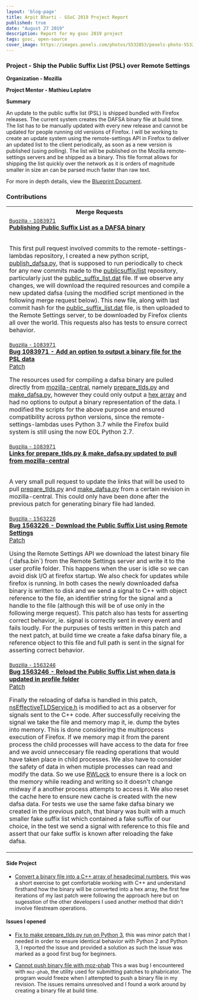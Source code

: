 ```yaml
---
layout: 'blog-page'
title: Arpit Bharti - GSoC 2019 Project Report
published: true
date: "August 27 2019"
description: Report for my gsoc 2019 project
tags: gsoc, open-source
cover_image: https://images.pexels.com/photos/5532853/pexels-photo-5532853.jpeg
---
```


### Project - Ship the Public Suffix List (PSL) over Remote Settings

**Organization - Mozilla**

**Project Mentor - Mathieu Leplatre**

**Summary**

An update to the public suffix list (PSL) is shipped bundled with Firefox releases. The current system creates the DAFSA binary file at build time. The list has to be manually updated with every new release and cannot be updated for people running old versions of Firefox. I will be working to create an update system using the remote-settings API in Firefox to deliver an updated list to the client periodically, as soon as a new version is published (using polling). The list will be published on the Mozilla remote-settings servers and be shipped as a binary. This file format allows for shipping the list quickly over the network as it is orders of magnitude smaller in size an can be parsed much faster than raw text.

For more in depth details, view the <a href="https://docs.google.com/document/d/1kxlAhu87MQtATxYfBdfRO-WjMHVNo1jA9Gr5mdVBnN8/edit?usp=sharing">Blueprint Document</a>.

### Contributions

<table>
  <th>Merge Requests</th>
  <tr>
    <td>
      <small><a href="https://bugzilla.mozilla.org/show_bug.cgi?id=1083971">Bugzilla - 1083971</a></small>
      <br/>
      <b>
        <a href="https://github.com/mozilla-services/remote-settings-lambdas/pull/373">Publishing Public Suffix
          List as a DAFSA binary
        </a>
      </b>
      <br/>
      <br/>
      <p>
        This first pull request involved commits to the remote-settings-lambdas repository, I created a new python script, <a href="https://github.com/mozilla-services/remote-settings-lambdas/blob/master/commands/publish_dafsa.py">publish_dafsa.py</a>, that is supposed to run periodically to check for any new commits made to the <a href="https://github.com/publicsuffix/list">publicsuffix/list</a> repository, particularly just the <a href="https://github.com/publicsuffix/list/blob/master/public_suffix_list.dat">public_suffix_list.dat</a> file. If we observe any changes, we will download the required resources and compile a new updated dafsa (using the modified script mentioned in the following merge request below).
        This new file, along with last commit hash for the <a href="https://github.com/publicsuffix/list/blob/master/public_suffix_list.dat">public_suffix_list.dat</a> file, is then uploaded to the Remote Settings server, to be downloaded by Firefox clients all over the world.
        This requests also has tests to ensure correct behavior.
      </p>
    </td>
  </tr>
  <tr>
    <td>
      <small><a href="https://bugzilla.mozilla.org/show_bug.cgi?id=1083971">Bugzilla - 1083971</a>
      </small>
      <br/>
      <b>
        <a href="https://phabricator.services.mozilla.com/D34364">Bug 1083971 - Add an option to output a binary file
          for the PSL data
        </a>
      </b>
      <br/>
        <a href="https://hg.mozilla.org/mozilla-central/rev/822cb68b6ab7">Patch</a>
        <br/>
      <p>
        The resources used for compiling a dafsa binary are pulled directly from <a href="https://hg.mozilla.org/mozilla-central/">mozilla-central</a>, namely <a href="https://searchfox.org/mozilla-central/source/netwerk/dns/prepare_tlds.py">prepare_tlds.py</a> and <a href="https://searchfox.org/mozilla-central/source/xpcom/ds/tools/make_dafsa.py">make_dafsa.py</a>, however they could only output a <a href="https://searchfox.org/mozilla-central/source/__GENERATED__/netwerk/dns/etld_data.inc">hex array</a> and had no options to output a binary representation of the data. I modified the scripts for the above purpose and ensured compatibility across python versions, since the remote-settings-lambdas uses Python 3.7 while the Firefox build system is still using the now EOL Python 2.7.
      </p>
    </td>
  </tr>
  <tr>
    <td>
      <small>
      <a href="https://bugzilla.mozilla.org/show_bug.cgi?id=1083971">Bugzilla - 1083971</a>
      </small>
      <br/>
      <b>
        <a href="https://github.com/mozilla-services/remote-settings-lambdas/pull/431">Links for prepare_tlds.py &
          make_dafsa.py updated to pull from mozilla-central
        </a>
      </b>
        <br/>
        <br/>
      <p>
        A very small pull request to update the links that will be used to pull <a href="https://hg.mozilla.org/mozilla-central/raw-file/822cb68b6ab75c96d7e36aa1f7fffda122d41f0c/netwerk/dns/prepare_tlds.py">prepare_tlds.py</a> and <a href="https://hg.mozilla.org/mozilla-central/raw-file/27de3a352a395fd4fac5964d1027a3144e28224b/xpcom/ds/tools/make_dafsa.py">make_dafsa.py</a> from a certain revision in mozilla-central. This could only have been done after the previous patch for generating binary file had landed.
      </p>
    </td>
  </tr>
  <tr>
    <td>
      <small><a href="https://bugzilla.mozilla.org/show_bug.cgi?id=1563226">Bugzilla - 1563226</a>
      </small>
      <br/>
      <b>
        <a href="https://phabricator.services.mozilla.com/D42469">Bug 1563226 - Download the Public Suffix List using
          Remote Settings
        </a>
      </b>
        <br/>
              <a href="https://hg.mozilla.org/mozilla-central/rev/3c352981d6c4">Patch</a>
        <br/>
      <p>
        Using the Remote Settings API we download the latest binary file (`dafsa.bin`) from the Remote Settings server and write it to the user profile folder. This happens when the user is idle so we can avoid disk I/O at firefox startup. We also check for updates while firefox is running. In both cases the newly downloaded dafsa binary is written to disk and we send a signal to C++ with object reference to the file, an identifier string for the signal and a handle to the file (although this will be of use only in the following merge request).
        This patch also has tests for asserting correct behavior, ie. signal is correctly sent in every event and fails loudly.
        For the purpuses of tests written in this patch and the next patch, at build time we create a fake dafsa binary file, a reference object to this file and full path is sent in the signal for asserting correct behavior.
      </p>
    </td>
  </tr>
  <tr>
    <td>
      <small><a href="https://bugzilla.mozilla.org/show_bug.cgi?id=1563246">Bugzilla - 1563246</a>
      </small>
      <br/>
      <b>
        <a href="https://phabricator.services.mozilla.com/D42470">Bug 1563246 - Reload the Public Suffix List when data
          is updated in profile folder
        </a>
      </b>
        <br/>
              <a href="https://hg.mozilla.org/mozilla-central/rev/03c9cce08d11">Patch</a>
        <br/>
      <p>
        Finally the reloading of dafsa is handled in this patch, <a href="https://searchfox.org/mozilla-central/source/netwerk/dns/nsEffectiveTLDService.h">nsEffectiveTLDService.h</a> is modified to act as a observer for signals sent to the C++ code. After successfully receiving the signal we take the file and memory map it, ie. dump the bytes into memory. This is done considering the multiprocess execution of Firefox. If we memory map it from the parent process the child processes will have access to the data for free and we avoid unneccesary file reading operations that would have taken place in child processes. We also have to consider the safety of data in when mutiple processes can read and modify the data. So we use <a href="https://searchfox.org/mozilla-central/source/xpcom/threads/RWLock.h">RWLock</a> to ensure there is a lock on the memory while reading and writing so it doesn't change midway if a another process attempts to access it.
        We also reset the cache here to ensure new cache is created with the new dafsa data.
        For tests we use the same fake dafsa binary we created in the previous patch, that binary was built with a much smaller fake suffix list which contained a fake suffix of our choice, in the test we send a signal with reference to this file and assert that our fake suffix is known after reloading the fake dafsa.
      </p>
    </td>
  </tr>
</table>

#### Side Project

-   [Convert a binary file into a C++ array of hexadecimal numbers](https://github.com/arpit73/dafsaBinary-to-hexArray), this was a short exercise to get comfortable working with C++ and understand firsthand how the binary will be converted into a hex array, the first few iterations of my last patch were following the approach here but on sugesstion of the other developers I used another method that didn't involve filestream operations.

#### Issues I opened

-   [Fix to make prepare_tlds.py run on Python 3](https://bugzilla.mozilla.org/show_bug.cgi?id=1552658), this was minor patch that I needed in order to ensure identical behavior with Python 2 and Python 3, I reported the issue and provided a solution as such the issue was marked as a good first bug for beginners.

-   [Cannot push binary file with moz-phab](https://bugzilla.mozilla.org/show_bug.cgi?id=1574145) This a was bug I encountered with `moz-phab`, the utility used for submitting patches to phabricator. The program would freeze when I attempted to push a binary file in my revision. The issues remains unresolved and I found a work around by creating a binary file at build time.